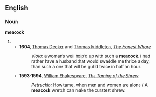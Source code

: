 ==English==

===Noun===
'''meacock'''

# {{rfdef}}
#* '''1604''', [[w:Thomas Decker|Thomas Decker]] and [[w:Thomas Middleton|Thomas Middleton]], ''[[w:The Honest Whore|The Honest Whore]]''
#*: ''Viola:'' a woman’s well holp’d up with such a '''meacock'''. I had rather have a husband that would swaddle me thrice a day, than such a one that will be gull’d twice in half an hour.
#* '''1593-1594''', [[w:William Shakespeare|William Shakespeare]], ''[[wikisource:The Taming of the Shrew|The Taming of the Shrew]]''
#*: ''Petruchio:'' How tame, when men and women are alone<!--,--> / A '''meacock''' wretch can make the curstest shrew.